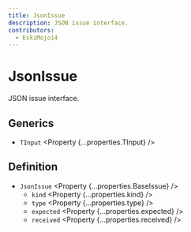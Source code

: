 ```yaml
---
title: JsonIssue
description: JSON issue interface.
contributors:
  - EskiMojo14
---
```



# JsonIssue

JSON issue interface.

## Generics

- `TInput` <Property {...properties.TInput} />

## Definition

- `JsonIssue` <Property {...properties.BaseIssue} />
  - `kind` <Property {...properties.kind} />
  - `type` <Property {...properties.type} />
  - `expected` <Property {...properties.expected} />
  - `received` <Property {...properties.received} />
